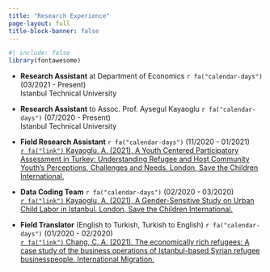 ```yaml
---
title: "Research Experience"
page-layout: full
title-block-banner: false
---
```


```r
#| include: false
library(fontawesome)
```

- **Research Assistant** at Department of Economics `r fa("calendar-days")` (03/2021 - Present) <br>
  Istanbul Technical University

- **Research Assistant** to Assoc. Prof. Aysegul Kayaoglu `r fa("calendar-days")` (07/2020 - Present) <br>
  Istanbul Technical University

- **Field Research Assistant** `r fa("calendar-days")` (11/2020 - 01/2021) <br>
  [`r fa("link")` Kayaoglu, A. (2021), A Youth Centered Participatory Assessment in Turkey: Understanding Refugee and Host Community Youth's Perceptions, Challenges and Needs. London, Save the Children International.](https://resourcecentre.savethechildren.net/document/a-youth-centered-participatory-assessment-in-turkey-understanding-refugee-and-host-community-youths-perceptions-challenges-and-needs){target="_blank"}

- **Data Coding Team** `r fa("calendar-days")` (02/2020 - 03/2020) <br>
  [`r fa("link")` Kayaoglu, A. (2021), A Gender-Sensitive Study on Urban Child Labor in Istanbul. London, Save the Children International.](https://resourcecentre.savethechildren.net/document/a-youth-centered-participatory-assessment-in-turkey-understanding-refugee-and-host-community-youths-perceptions-challenges-and-needs){target="_blank"}
  
- **Field Translator** (English to Turkish, Turkish to English) `r fa("calendar-days")` (01/2020 - 02/2020) <br>
  [`r fa("link")` Chang, C. A. (2021). The economically rich refugees: A case study of the business operations of Istanbul-based Syrian refugee businesspeople. International Migration.](https://onlinelibrary.wiley.com/doi/10.1111/imig.12886){target="_blank"}